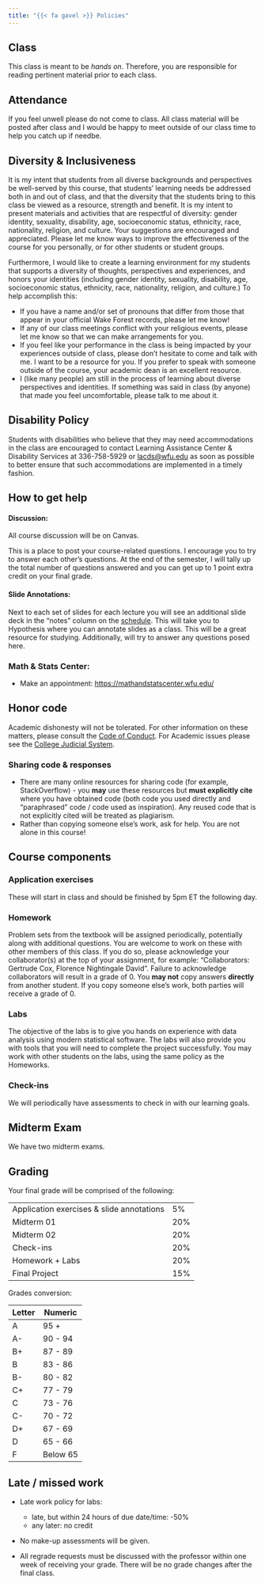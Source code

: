 ```yaml
---
title: "{{< fa gavel >}} Policies"
---
```


## Class

This class is meant to be *hands on*.
Therefore, you are responsible for reading pertinent material prior to each class.

## Attendance

If you feel unwell please do not come to class. All class material will be posted after class and I would be happy to meet outside of our class time to help you catch up if needbe. 

## Diversity & Inclusiveness

It is my intent that students from all diverse backgrounds and perspectives be well-served by this course, that students' learning needs be addressed both in and out of class, and that the diversity that the students bring to this class be viewed as a resource, strength and benefit.
It is my intent to present materials and activities that are respectful of diversity: gender identity, sexuality, disability, age, socioeconomic status, ethnicity, race, nationality, religion, and culture.
Your suggestions are encouraged and appreciated.
Please let me know ways to improve the effectiveness of the course for you personally, or for other students or student groups.

Furthermore, I would like to create a learning environment for my students that supports a diversity of thoughts, perspectives and experiences, and honors your identities (including gender identity, sexuality, disability, age, socioeconomic status, ethnicity, race, nationality, religion, and culture.) To help accomplish this:

-   If you have a name and/or set of pronouns that differ from those that appear in your official Wake Forest records, please let me know!
-   If any of our class meetings conflict with your religious events, please let me know so that we can make arrangements for you.
-   If you feel like your performance in the class is being impacted by your experiences outside of class, please don't hesitate to come and talk with me. I want to be a resource for you. If you prefer to speak with someone outside of the course, your academic dean is an excellent resource.
-   I (like many people) am still in the process of learning about diverse perspectives and identities. If something was said in class (by anyone) that made you feel uncomfortable, please talk to me about it.

## Disability Policy

Students with disabilities who believe that they may need accommodations in the class are encouraged to contact Learning Assistance Center & Disability Services at 336-758-5929 or [lacds\@wfu.edu](mailto:lacds@wfu.edu) as soon as possible to better ensure that such accommodations are implemented in a timely fashion.

## How to get help

#### Discussion:

All course discussion will be on Canvas.

This is a place to post your course-related questions. I encourage you to try to answer each other's questions. At the end of the semester, I will tally up the total number of questions answered and you can get up to 1 point extra credit on your final grade.

#### Slide Annotations:

Next to each set of slides for each lecture you will see an additional slide deck in the "notes" column on the [schedule](https://sta-112-f22.github.io/website/schedule.html). This will take you to Hypothesis where you can annotate slides as a class. This will be a great resource for studying. Additionally, will try to answer any questions posed here.

### Math & Stats Center:

-   Make an appointment: <https://mathandstatscenter.wfu.edu/>

## Honor code

Academic dishonesty will not be tolerated.
For other information on these matters, please consult the [Code of Conduct](https://studentconduct.wfu.edu/undergraduate-student-handbook/).
For Academic issues please see the [College Judicial System](https://studentconduct.wfu.edu/the-judicial-council/).

### Sharing code & responses

-   There are many online resources for sharing code (for example, StackOverflow) - you **may** use these resources but **must explicitly cite** where you have obtained code (both code you used directly and "paraphrased" code / code used as inspiration). Any reused code that is not explicitly cited will be treated as plagiarism.
-   Rather than copying someone else's work, ask for help. You are not alone in this course!

## Course components

### Application exercises

These will start in class and should be finished by 5pm ET the following day.

### Homework 

Problem sets from the textbook will be assigned periodically, potentially along with additional questions. You are welcome to work on these with other members of this class. If you do so, please acknowledge your collaborator(s) at the top of your assignment, for example: "Collaborators: Gertrude Cox, Florence Nightingale David". Failure to acknowledge collaborators will result in a grade of 0. You **may not** copy answers **directly** from another student. If you copy someone else's work, both parties will receive a grade of 0.

### Labs

The objective of the labs is to give you hands on experience with data analysis using modern statistical software. The labs will also provide you with tools that you will need to complete the project successfully. You may work with other students on the labs, using the same policy as the Homeworks.

### Check-ins

We will periodically have assessments to check in with our learning goals.

## Midterm Exam

We have two midterm exams.

## Grading

Your final grade will be comprised of the following:

 | |
|----------------------|----------------|
Application exercises & slide annotations| 5%  
Midterm 01 | 20%
Midterm 02 | 20%
Check-ins | 20%  
Homework + Labs | 20%
Final Project | 15%

Grades conversion:


| Letter | Numeric  |
|--------|----------|
| A      | 95 +     |
| A-     | 90 - 94  |
| B+     | 87 - 89  |
| B      | 83 - 86  |
| B-     | 80 - 82  |
| C+     | 77 - 79  |
| C      | 73 - 76  |
| C-     | 70 - 72  |
| D+     | 67 - 69  |
| D      | 65 - 66  |
| F      | Below 65 |

## Late / missed work

-   Late work policy for labs:

    -   late, but within 24 hours of due date/time: -50%
    -   any later: no credit

-   No make-up assessments will be given.

-   All regrade requests must be discussed with the professor within one week of receiving your grade.
    There will be no grade changes after the final class. 
